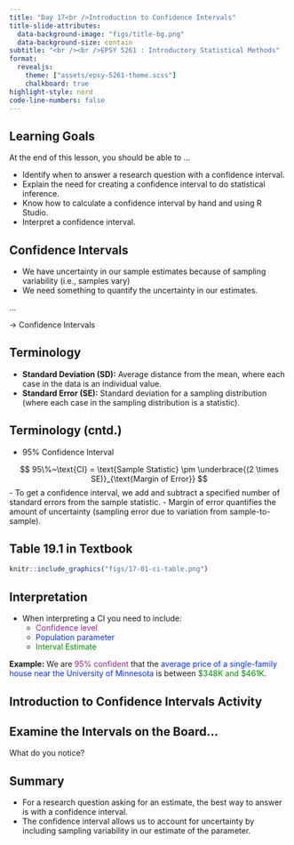 ```yaml
---
title: "Day 17<br />Introduction to Confidence Intervals"
title-slide-attributes:
  data-background-image: "figs/title-bg.png"
  data-background-size: contain
subtitle: "<br /><br />EPSY 5261 : Introductory Statistical Methods"
format:
  revealjs: 
    theme: ["assets/epsy-5261-theme.scss"]
    chalkboard: true
highlight-style: nord
code-line-numbers: false
---
```




## Learning Goals

At the end of this lesson, you should be able to ...

- Identify when to answer a research question with a confidence interval.
- Explain the need for creating a confidence interval to do statistical inference.
- Know how to calculate a confidence interval by hand and using R Studio.
- Interpret a confidence interval.


## Confidence Intervals

- We have uncertainty in our sample estimates because of sampling variability (i.e., samples vary)
- We need something to quantify the uncertainty in our estimates.

...

→ Confidence Intervals


  
  
  
## Terminology

- **Standard Deviation (SD):** Average distance from the mean, where each case in the data is an individual value.
- **Standard Error (SE):** Standard deviation for a sampling distribution (where each case in the sampling distribution is a statistic).



## Terminology (cntd.)

- 95% Confidence Interval

$$
95\%~\text{CI} = \text{Sample Statistic} \pm \underbrace{(2 \times SE)}_{\text{Margin of Error}} 
$$
- To get a confidence interval, we add and subtract a specified number of standard errors from the sample statistic.
- Margin of error quantifies the amount of uncertainty (sampling error due to variation from sample-to-sample).


## Table 19.1 in Textbook

```r
knitr::include_graphics("figs/17-01-ci-table.png")
```


## Interpretation

- When interpreting a CI you need to include:
  + <span style="color:#942192;">Confidence level</span>
  + <span style="color:#0433FF;">Population parameter</span>
  + <span style="color:#008F00;">Interval Estimate</span>

**Example:** We are <span style="color:#942192;">95% confident</span> that the <span style="color:#0433FF;">average price of a single-family house near the University of Minnesota</span> is between <span style="color:#008F00;">\$348K and \$461K</span>.


## Introduction to Confidence Intervals Activity {.center background-image="figs/section-bg.png" background-size=contain}

## Examine the Intervals on the Board...

What do you notice?


## Summary

- For a research question asking for an estimate, the best way to answer is with a confidence interval.
- The confidence interval allows us to account for uncertainty by including sampling variability in our estimate of the parameter. 




